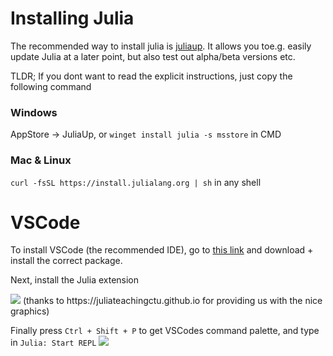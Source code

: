 # Installing Julia

The recommended way to install julia is [juliaup](https://github.com/JuliaLang/juliaup). It allows you toe.g.  easily update Julia at a later point, but also test out alpha/beta versions etc.

TLDR; If you dont want to read the explicit instructions, just copy the following command

### Windows
AppStore -> JuliaUp,  or `winget install julia -s msstore` in CMD

### Mac & Linux
`curl -fsSL https://install.julialang.org | sh` in any shell

# VSCode
To install VSCode (the recommended IDE), go to [this link](https://code.visualstudio.com/download) and download + install the correct package.

Next, install the Julia extension

![](https://juliateachingctu.github.io/Julia-for-Optimization-and-Learning/stable/installation/vscodeext_1.png) (thanks to https://juliateachingctu.github.io for providing us with the nice graphics)

Finally press `Ctrl + Shift + P` to get VSCodes command palette, and type in `Julia: Start REPL`
![](https://juliateachingctu.github.io/Julia-for-Optimization-and-Learning/stable/installation/vscodeext_2.png)